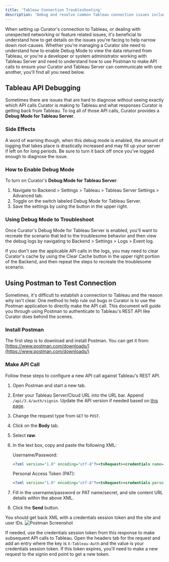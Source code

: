 ---
title: 'Tableau Connection Troubleshooting'
description: 'Debug and resolve common Tableau connection issues including networking problems, authentication errors and API connectivity.'
---

When setting up Curator's connection to Tableau, or dealing with unexpected networking or feature related issues, it's
beneficial to understand how to get details on the issues you're facing to help narrow down root-causes.  Whether you're
managing a Curator site need to understand how to enable Debug Mode to view the data returned from Tableau, or you're
a developer or system administrator working with Tableau Server and need to understand how to use Postman to make API
calls to ensure your Curator and Tableau Server can communicate with one another, you'll find all you need below.

## Tableau API Debugging

Sometimes there are issues that are hard to diagnose without seeing exactly which API calls Curator is making to Tableau
and what responses Curator is getting back from Tableau.  To log all of those API calls, Curator provides a
**Debug Mode for Tableau Server**.

### Side Effects

A word of warning though, when this debug mode is enabled, the amount of logging that takes place is drastically
increased and may fill up your server if left on for long periods.  Be sure to turn it back off once you've logged
enough to diagnose the issue.

### How to Enable Debug Mode

To turn on Curator's **Debug Mode for Tableau Server**:

1. Navigate to Backend > Settings > Tableau > Tableau Server Settings > Advanced tab.
2. Toggle on the switch labeled Debug Mode for Tableau Server.
3. Save the settings by using the button in the upper right.

### Using Debug Mode to Troubleshoot

Once Curator's Debug Mode for Tableau Server is enabled, you'll want to recreate the scenario that led to the
troublesome behavior and then view the debug logs by navigating to Backend > Settings > Logs > Event log.

If you don't see the applicable API calls in the logs, you may need to clear Curator's cache by using the Clear Cache
button in the upper right portion of the Backend, and then repeat the steps to recreate the troublesome scenario.

## Using Postman to Test Connection

Sometimes, it's difficult to establish a connection to Tableau and the reason why isn't clear.  One method to help rule
out bugs in Curator is to use the Postman application to directly make the API call.  This document will guide you
through using Postman to authenticate to Tableau's REST API like Curator does behind the scenes.

### Install Postman

The first step is to download and install Postman.  You can get it from:
[https://www.postman.com/downloads/](https://www.postman.com/downloads/)

### Make API Call

Follow these steps to configure a new API call against Tableau's REST API.

1. Open Postman and start a new tab.
2. Enter your Tableau Server/Cloud URL into the URL bar.  Append `/api/3.4/auth/signin`.  Update the API version if
needed based on [this page](https://help.tableau.com/current/api/rest_api/en-us/REST/rest_api_concepts_versions.htm#tableau-server-versions-and-rest-api-versions1).
3. Change the request type from `GET` to `POST`.
4. Click on the **Body** tab.
5. Select **raw**.
6. In the text box, copy and paste the following XML:

    Username/Password:

    ```xml
    <?xml version="1.0" encoding="utf-8"?><tsRequest><credentials name="" password=""><site contentUrl=""/></credentials></tsRequest>
    ```

    Personal Access Token (PAT):

    ```xml
    <?xml version="1.0" encoding="utf-8"?><tsRequest><credentials personalAccessTokenName="" personalAccessTokenSecret=""><site contentUrl=""/></credentials></tsRequest>
    ```

7. Fill in the username/password or PAT name/secret, and site content URL details within the above XML.
8. Click the **Send** button.

You should get back XML with a credentials session token and the site and user IDs.
![Postman Screenshot](https://curator.interworks.com/file/postman-screenshot)

If needed, use the credentials session token from this response to make subsequent API calls to Tableau.  Open the
headers tab for the request and add an entry where the key is `X-Tableau-Auth` and the value is your credentials session
token.  If this token expires, you'll need to make a new request to the signin end point to get a new token.
